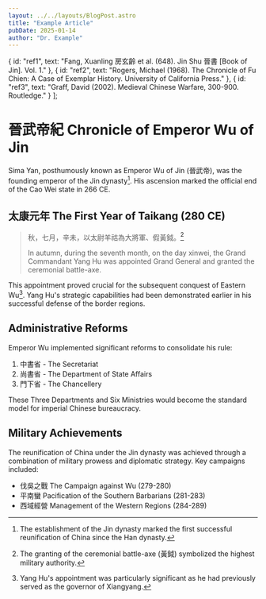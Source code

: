 ```yaml
---
layout: ../../layouts/BlogPost.astro
title: "Example Article"
pubDate: 2025-01-14
author: "Dr. Example"
---
```



  {
    id: "ref1",
    text: "Fang, Xuanling 房玄齡 et al. (648). Jin Shu 晉書 [Book of Jin]. Vol. 1."
  },
  {
    id: "ref2",
    text: "Rogers, Michael (1968). The Chronicle of Fu Chien: A Case of Exemplar History. University of California Press."
  },
  {
    id: "ref3",
    text: "Graff, David (2002). Medieval Chinese Warfare, 300-900. Routledge."
  }
];

# 晉武帝紀 Chronicle of Emperor Wu of Jin

<span className="annotation" data-note="司馬炎 (236-290), born in Luoyang, was the grandson of the famous Sima Yi">Sima Yan</span>, posthumously known as Emperor Wu of Jin (晉武帝), was the founding emperor of the Jin dynasty[^ref1]. His ascension marked the <span className="annotation" data-note="This transition represented the formal end of the Three Kingdoms period">official end of the Cao Wei state</span> in 266 CE.

## 太康元年 The First Year of Taikang (280 CE)

> 秋，七月，辛未，以太尉羊祜為大將軍、假黃鉞。[^ref2]
>
> In autumn, during the seventh month, on the day xinwei, the Grand Commandant Yang Hu was appointed Grand General and granted the ceremonial battle-axe.

This appointment proved crucial for the <span className="annotation" data-note="The military campaign against Wu lasted from 279 to 280 CE">subsequent conquest of Eastern Wu</span>[^ref3]. Yang Hu's strategic capabilities had been demonstrated earlier in his successful defense of the border regions.

## Administrative Reforms

Emperor Wu implemented significant reforms to consolidate his rule:

1. 中書省 - The Secretariat
2. 尚書省 - The Department of State Affairs
3. 門下省 - The Chancellery

These <span className="annotation" data-note="This administrative system would influence Chinese bureaucracy for centuries">Three Departments and Six Ministries</span> would become the standard model for imperial Chinese bureaucracy.

## Military Achievements

The reunification of China under the Jin dynasty was achieved through a combination of military prowess and diplomatic strategy. Key campaigns included:

- 伐吳之戰 The Campaign against Wu (279-280)
- 平南蠻 Pacification of the Southern Barbarians (281-283)
- 西域經營 Management of the Western Regions (284-289)

<References references={references} />

[^ref1]: The establishment of the Jin dynasty marked the first successful reunification of China since the Han dynasty.
[^ref2]: The granting of the ceremonial battle-axe (黃鉞) symbolized the highest military authority.
[^ref3]: Yang Hu's appointment was particularly significant as he had previously served as the governor of Xiangyang.